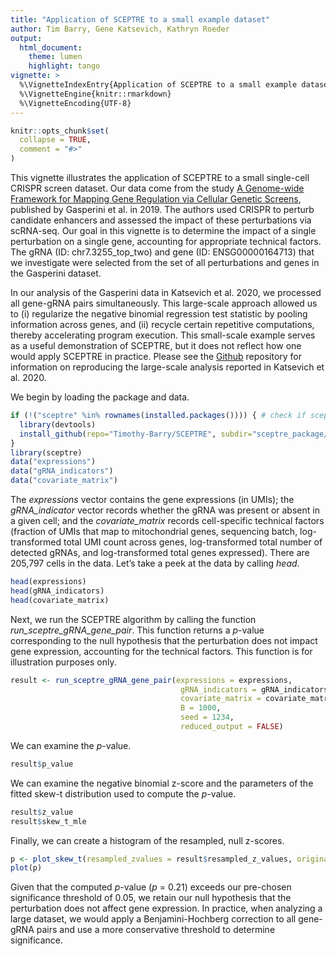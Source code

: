 ```yaml
---
title: "Application of SCEPTRE to a small example dataset"
author: Tim Barry, Gene Katsevich, Kathryn Roeder
output:
  html_document:
    theme: lumen
    highlight: tango
vignette: >
  %\VignetteIndexEntry{Application of SCEPTRE to a small example dataset}
  %\VignetteEngine{knitr::rmarkdown}
  %\VignetteEncoding{UTF-8}
---
```


```r
knitr::opts_chunk$set(
  collapse = TRUE,
  comment = "#>"
)
```

This vignette illustrates the application of SCEPTRE to a small single-cell CRISPR screen dataset. Our data come from the study [A Genome-wide Framework for Mapping Gene Regulation via Cellular Genetic Screens](https://www.cell.com/cell/fulltext/S0092-8674(18)31554-X?_returnURL=https%3A%2F%2Flinkinghub.elsevier.com%2Fretrieve%2Fpii%2FS009286741831554X%3Fshowall%3Dtrue), published by Gasperini et al. in 2019. The authors used CRISPR to perturb candidate enhancers and assessed the impact of these perturbations via scRNA-seq. Our goal in this vignette is to determine the impact of a single perturbation on a single gene, accounting for appropriate technical factors. The gRNA (ID: chr7.3255_top_two) and gene (ID: ENSG00000164713) that we investigate were selected from the set of all perturbations and genes in the Gasperini dataset.

In our analysis of the Gasperini data in Katsevich et al. 2020, we processed all gene-gRNA pairs simultaneously. This large-scale approach allowed us to (i) regularize the negative binomial regression test statistic by pooling information across genes, and (ii) recycle certain repetitive computations, thereby accelerating program execution. This small-scale example serves as a useful demonstration of SCEPTRE, but it does not reflect how one would apply SCEPTRE in practice. Please see the [Github](https://github.com/Timothy-Barry/SCEPTRE) repository for information on reproducing the large-scale analysis reported in Katsevich et al. 2020.

We begin by loading the package and data.

```r
if (!("sceptre" %in% rownames(installed.packages()))) { # check if sceptre is installed
  library(devtools)
  install_github(repo="Timothy-Barry/SCEPTRE", subdir="sceptre_package/sceptre")
}
library(sceptre)
data("expressions")
data("gRNA_indicators")
data("covariate_matrix")
```

The *expressions* vector contains the gene expressions (in UMIs); the *gRNA_indicator* vector records whether the gRNA was present or absent in a given cell; and the *covariate_matrix* records cell-specific technical factors (fraction of UMIs that map to mitochondrial genes, sequencing batch, log-transformed total UMI count across genes, log-transformed total number of detected gRNAs, and log-transformed total genes expressed). There are 205,797 cells in the data. Let's take a peek at the data by calling *head*.

```r
head(expressions)
head(gRNA_indicators)
head(covariate_matrix)
```

Next, we run the SCEPTRE algorithm by calling the function *run_sceptre_gRNA_gene_pair*. This function returns a *p*-value corresponding to the null hypothesis that the perturbation does not impact gene expression, accounting for the technical factors. This function is for illustration purposes only.

```r
result <- run_sceptre_gRNA_gene_pair(expressions = expressions, 
                                      gRNA_indicators = gRNA_indicators, 
                                      covariate_matrix = covariate_matrix,
                                      B = 1000,
                                      seed = 1234,
                                      reduced_output = FALSE)
```
We can examine the *p*-value.

```r
result$p_value
```

We can examine the negative binomial z-score and the parameters of the fitted skew-t distribution used to compute the *p*-value.

```r
result$z_value
result$skew_t_mle
```

Finally, we can create a histogram of the resampled, null z-scores.

```r
p <- plot_skew_t(resampled_zvalues = result$resampled_z_values, original_zvalue = result$z_value, dp = result$skew_t_mle, interval = c(-4,4))
plot(p)
```

Given that the computed *p*-value (*p* = 0.21) exceeds our pre-chosen significance threshold of 0.05, we retain our null hypothesis that the perturbation does not affect gene expression. In practice, when analyzing a large dataset, we would apply a Benjamini-Hochberg correction to all gene-gRNA pairs and use a more conservative threshold to determine significance.
